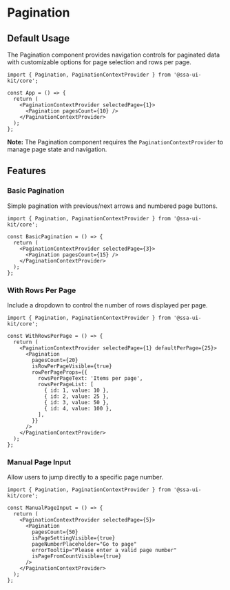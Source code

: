 
<Meta of={PaginationStories} />

# Pagination

## Default Usage

The Pagination component provides navigation controls for paginated data with customizable options for page selection and rows per page.

```tsx
import { Pagination, PaginationContextProvider } from '@ssa-ui-kit/core';

const App = () => {
  return (
    <PaginationContextProvider selectedPage={1}>
      <Pagination pagesCount={10} />
    </PaginationContextProvider>
  );
};
```

**Note:** The Pagination component requires the `PaginationContextProvider` to manage page state and navigation.

## Features

### Basic Pagination

Simple pagination with previous/next arrows and numbered page buttons.

```tsx
import { Pagination, PaginationContextProvider } from '@ssa-ui-kit/core';

const BasicPagination = () => {
  return (
    <PaginationContextProvider selectedPage={3}>
      <Pagination pagesCount={15} />
    </PaginationContextProvider>
  );
};
```

### With Rows Per Page

Include a dropdown to control the number of rows displayed per page.

```tsx
import { Pagination, PaginationContextProvider } from '@ssa-ui-kit/core';

const WithRowsPerPage = () => {
  return (
    <PaginationContextProvider selectedPage={1} defaultPerPage={25}>
      <Pagination
        pagesCount={20}
        isRowPerPageVisible={true}
        rowPerPageProps={{
          rowsPerPageText: 'Items per page',
          rowsPerPageList: [
            { id: 1, value: 10 },
            { id: 2, value: 25 },
            { id: 3, value: 50 },
            { id: 4, value: 100 },
          ],
        }}
      />
    </PaginationContextProvider>
  );
};
```

### Manual Page Input

Allow users to jump directly to a specific page number.

```tsx
import { Pagination, PaginationContextProvider } from '@ssa-ui-kit/core';

const ManualPageInput = () => {
  return (
    <PaginationContextProvider selectedPage={5}>
      <Pagination
        pagesCount={50}
        isPageSettingVisible={true}
        pageNumberPlaceholder="Go to page"
        errorTooltip="Please enter a valid page number"
        isPageFromCountVisible={true}
      />
    </PaginationContextProvider>
  );
};
```

<Canvas />
<Controls />

<Stories includePrimary={false} />
